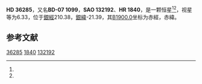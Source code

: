 {{Starbox begin
| name = HD 36285
}}
{{Starbox observe
| epoch = [[J2000.0|J2000.0]]
| constell = {{星座名待查}}<ref name=SIMBAD>{{cite web
 | url=http://simbad.u-strasbg.fr/simbad/sim-id?Ident=HR+1840
 | title =Pulsating variable Star
 | publisher=Centre de Données astronomiques de Strasbourg
 | work=SIMBAD
 | accessdate=2012-07-13}}</ref><ref name=DATA>{{cite web
 | url=http://vizier.u-strasbg.fr/viz-bin/VizieR-5?-out.add=.&-source=5050&-corr=PK=HR&-out.max=9999&HR=1840
 | title=VizieR Detailed Page
 | accessdate=2012-07-13
 | archive-date=2016-03-05
 | archive-url=https://web.archive.org/web/20160305205009/http://vizier.u-strasbg.fr/viz-bin/VizieR-5?-out.add=.&-source=5050&-corr=PK=HR&-out.max=9999&HR=1840
 | dead-url=no
 }}</ref>
| 星官 = 
| ra = {{RA|5|30|20.7}}<ref name=SIMBAD /><ref name=DATA />
| dec = {{DEC|-7|26|5}}<ref name=SIMBAD /><ref name=DATA />
| appmag_v = 6.33<ref name=SIMBAD /><ref name=DATA />
}}
{{Starbox character
| class = B2IV-V<ref name=SIMBAD /><ref name=DATA />
| b-v = -0.19<ref name=SIMBAD /><ref name=DATA />
| u-b = -0.83<ref name=SIMBAD /><ref name=DATA />
| r-i = -0.17<ref name=SIMBAD /><ref name=DATA />
| variable = 
}}
{{Starbox astrometry
| radial_v = -0.83
| prop_mo_ra = 11
| parallax = 
| p_error = 
}}
{{Starbox catalog
| names =BD-07 1099，[[SAO星表|SAO]] 132192，[[HD星表|HD]] 36285，[[HR星表|HR]] 1840}}
{{Starbox reference |Simbad=HR+1840}}
{{Starbox end}}

'''HD 36285'''，又名'''BD-07 1099'''，'''SAO 132192'''、'''HR 1840'''，是一颗恒星<ref name=SIMBAD /><ref name=DATA />，视星等为6.33，位于[[銀道座標系|銀經]]210.38，[[銀道座標系|銀緯]]-21.39，其[[B1900.0|B1900.0]]坐标为赤經{{RA|5|25|30.7}}，赤緯{{DEC|-7|-21.39|45}}。

== 参考文献 ==
{{reflist}}

{{star-stub}}

[[Category:HD和HDE天體|36285]]
[[Category:HR天體|1840]]
[[Category:SAO天體|132192]]